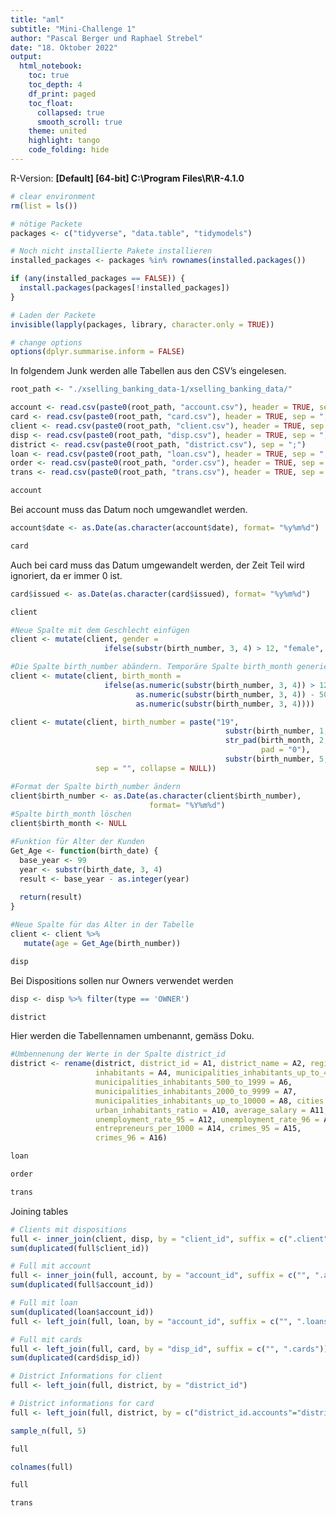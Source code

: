 ```yaml
---
title: "aml"
subtitle: "Mini-Challenge 1"
author: "Pascal Berger und Raphael Strebel"
date: "18. Oktober 2022"
output:
  html_notebook:
    toc: true
    toc_depth: 4
    df_print: paged
    toc_float:
      collapsed: true
      smooth_scroll: true
    theme: united
    highlight: tango
    code_folding: hide
---
```

R-Version: **[Default] [64-bit] C:\\Program Files\\R\\R-4.1.0**


```r
# clear environment
rm(list = ls())

# nötige Packete
packages <- c("tidyverse", "data.table", "tidymodels")

# Noch nicht installierte Pakete installieren
installed_packages <- packages %in% rownames(installed.packages())

if (any(installed_packages == FALSE)) {
  install.packages(packages[!installed_packages])
}

# Laden der Packete
invisible(lapply(packages, library, character.only = TRUE))

# change options
options(dplyr.summarise.inform = FALSE)
```

In folgendem Junk werden alle Tabellen aus den CSV's eingelesen.
```r
root_path <- "./xselling_banking_data-1/xselling_banking_data/"

account <- read.csv(paste0(root_path, "account.csv"), header = TRUE, sep = ";")
card <- read.csv(paste0(root_path, "card.csv"), header = TRUE, sep = ";")
client <- read.csv(paste0(root_path, "client.csv"), header = TRUE, sep = ";")
disp <- read.csv(paste0(root_path, "disp.csv"), header = TRUE, sep = ";")
district <- read.csv(paste0(root_path, "district.csv"), sep = ";")
loan <- read.csv(paste0(root_path, "loan.csv"), header = TRUE, sep = ";")
order <- read.csv(paste0(root_path, "order.csv"), header = TRUE, sep = ";")
trans <- read.csv(paste0(root_path, "trans.csv"), header = TRUE, sep = ";")
```

```r
account
```
Bei account muss das Datum noch umgewandlet werden.

```r
account$date <- as.Date(as.character(account$date), format= "%y%m%d")
```


```r
card
```
Auch bei card muss das Datum umgewandelt werden, der Zeit Teil wird ignoriert, da er immer 0 ist.

```r
card$issued <- as.Date(as.character(card$issued), format= "%y%m%d")
```


```r
client
```

```r
#Neue Spalte mit dem Geschlecht einfügen
client <- mutate(client, gender = 
                     ifelse(substr(birth_number, 3, 4) > 12, "female", "male"))

#Die Spalte birth_number abändern. Temporäre Spalte birth_month generieren.
client <- mutate(client, birth_month =
                     ifelse(as.numeric(substr(birth_number, 3, 4)) > 12,
                            as.numeric(substr(birth_number, 3, 4)) - 50,
                            as.numeric(substr(birth_number, 3, 4))))

client <- mutate(client, birth_number = paste("19",
                                                substr(birth_number, 1, 2), 
                                                str_pad(birth_month, 2,
                                                        pad = "0"),
                                                substr(birth_number, 5, 6),
                   sep = "", collapse = NULL))

#Format der Spalte birth_number ändern
client$birth_number <- as.Date(as.character(client$birth_number),
                               format= "%Y%m%d")
#Spalte birth_month löschen
client$birth_month <- NULL

#Funktion für Alter der Kunden
Get_Age <- function(birth_date) {
  base_year <- 99
  year <- substr(birth_date, 3, 4)
  result <- base_year - as.integer(year)
  
  return(result)
}

#Neue Spalte für das Alter in der Tabelle 
client <- client %>%
   mutate(age = Get_Age(birth_number))
```


```r
disp
```

Bei Dispositions sollen nur Owners verwendet werden
```r
disp <- disp %>% filter(type == 'OWNER')
```


```r
district
```

Hier werden die Tabellennamen umbenannt, gemäss Doku.
```r
#Umbennenung der Werte in der Spalte district_id
district <- rename(district, district_id = A1, district_name = A2, region = A3, 
                   inhabitants = A4, municipalities_inhabitants_up_to_499 = A5, 
                   municipalities_inhabitants_500_to_1999 = A6, 
                   municipalities_inhabitants_2000_to_9999 = A7, 
                   municipalities_inhabitants_up_to_10000 = A8, cities = A9, 
                   urban_inhabitants_ratio = A10, average_salary = A11,
                   unemployment_rate_95 = A12, unemployment_rate_96 = A13,
                   entrepreneurs_per_1000 = A14, crimes_95 = A15,
                   crimes_96 = A16)
```



```r
loan
```

```r
order
```

```r
trans
```


Joining tables
```r
# Clients mit dispositions
full <- inner_join(client, disp, by = "client_id", suffix = c(".client", ".dispositions"))
sum(duplicated(full$client_id))

# Full mit account
full <- inner_join(full, account, by = "account_id", suffix = c("", ".accounts"))
sum(duplicated(full$account_id))

# Full mit loan
sum(duplicated(loan$account_id))
full <- left_join(full, loan, by = "account_id", suffix = c("", ".loans"))

# Full mit cards
full <- left_join(full, card, by = "disp_id", suffix = c("", ".cards"))
sum(duplicated(card$disp_id))

# District Informations for client
full <- left_join(full, district, by = "district_id")

# District informations for card
full <- left_join(full, district, by = c("district_id.accounts"="district_id"), suffix = c("", ".accounts"))

sample_n(full, 5)
```


```r
full
```

```r
colnames(full)
```



```r
full
```


```r
trans
```







